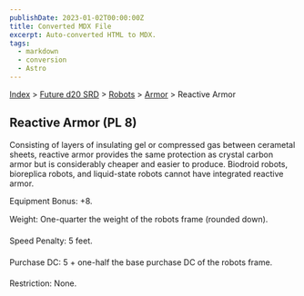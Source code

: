 ```yaml
---
publishDate: 2023-01-02T00:00:00Z
title: Converted MDX File
excerpt: Auto-converted HTML to MDX.
tags:
  - markdown
  - conversion
  - Astro
---
```


[Index](-index) > [Future d20 SRD](future-d20-srd-index) > [Robots](future-d20-srd-robots-index) > [Armor](future-d20-srd-robots-armor-index) > Reactive Armor

## Reactive Armor (PL 8)

Consisting of layers of insulating gel or compressed gas between cerametal sheets, reactive armor provides the same protection as crystal carbon armor but is considerably cheaper and easier to produce. Biodroid robots, bioreplica robots, and liquid-state robots cannot have integrated reactive armor.

Equipment Bonus: +8.

Weight: One-quarter the weight of the robots frame (rounded down).

Speed Penalty: 5 feet.

Purchase DC: 5 + one-half the base purchase DC of the robots frame.

Restriction: None.
